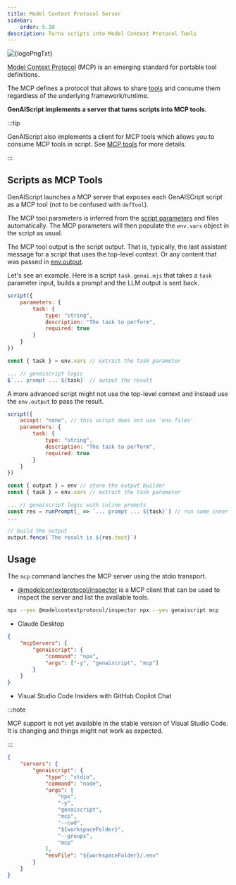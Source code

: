 ```yaml
---
title: Model Context Protocol Server
sidebar:
    order: 5.10
description: Turns scripts into Model Context Protocol Tools
---
```



<Image src={logoPng} alt={logoPngTxt} />

[Model Context Protocol](https://modelcontextprotocol.io/) (MCP) is an emerging standard
for portable tool definitions.

The MCP defines a protocol that allows to share [tools](https://modelcontextprotocol.io/docs/concepts/tools)
and consume them regardless of the underlying framework/runtime.

**GenAIScript implements a server that turns scripts into MCP tools**.

:::tip

GenAIScript also implements a client for MCP tools which allows you to consume MCP tools in script.
See [MCP tools](/genaiscript/reference/scripts/mcp-tools) for more details.

:::

## Scripts as MCP Tools

GenAIScript launches a MCP server that exposes each GenAISCript script as a MCP tool (not to be confused with `defTool`).

The MCP tool parameters is inferred from the [script parameters](/genaiscript/reference/scripts/parameters) and files automatically.
The MCP parameters will then populate the `env.vars` object in the script
as usual.

The MCP tool output is the script output. That is, typically, the last assistant message for a script that uses the top-level context.
Or any content that was passed in [env.output](/genaiscript/reference/scripts/output-builder).

Let's see an example. Here is a script `task.genai.mjs` that takes a `task` parameter input, builds a prompt
and the LLM output is sent back.

```js title="task.genai.mjs"
script({
    parameters: {
        task: {
            type: "string",
            description: "The task to perform",
            required: true
        }
    }
})

const { task } = env.vars // extract the task parameter

... // genaiscript logic
$`... prompt ... ${task}` // output the result
```

A more advanced script might not use the top-level context and instead use the `env.output` to pass the result.

```js title="task.genai.mjs"
script({
    accept: "none", // this script does not use 'env.files'
    parameters: {
        task: {
            type: "string",
            description: "The task to perform",
            required: true
        }
    }
})

const { output } = env // store the output builder
const { task } = env.vars // extract the task parameter

... // genaiscript logic with inline prompts
const res = runPrompt(_ => `... prompt ... ${task}`) // run some inner the prompt
...

// build the output
output.fence(`The result is ${res.text}`)
```

## Usage

The `mcp` command lanches the MCP server using the stdio transport.

- [@modelcontextprotocol/inspector](https://www.npmjs.com/package/@modelcontextprotocol/inspector)
  is a MCP client that can be used to inspect the server and list the available tools.

```sh
npx --yes @modelcontextprotocol/inspector npx --yes genaiscript mcp
```

- Claude Desktop

```json
{
    "mcpServers": {
        "genaiscript": {
            "command": "npx",
            "args": ["-y", "genaiscript", "mcp"]
        }
    }
}
```

- Visual Studio Code Insiders with GitHub Copilot Chat

:::note

MCP support is not yet available in the stable version of Visual Studio Code.
It is changing and things might not work as expected.

:::

```json title=".vscode/mcp.json"
{
    "servers": {
        "genaiscript": {
            "type": "stdio",
            "command": "node",
            "args": [
                "npx",
                "-y",
                "genaiscript",
                "mcp",
                "--cwd",
                "${workspaceFolder}",
                "--groups",
                "mcp"
            ],
            "envFile": "${workspaceFolder}/.env"
        }
    }
}
```
